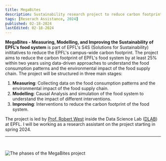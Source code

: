 ```yaml
---
title: MegaBites
description: Sustainability research project to reduce carbon footprint of EPFL's food system
tags: [Reserach Assistance, 2024]
published: 02-18-2024
lastEdited: 02-18-2024
---
```


**MegaBites - Measuring, Modelling, and Improving the Sustainability of EPFL's food system** is part of EPFL's S4S (Solutions for Sustainability) inititatives to reduce the EPFL's campus-wide carbon footprint. The project aims to reduce the carbon footprint of EPFL's food system by at least 25% within two years using data-driven approaches to understand the food consumption patterns and the environmental impact of the food supply chain. The project will be structured in three main stages:

1. **Measuring**: Collecting data on the food consumption patterns and the environmental impact of the food supply chain.
2. **Modelling**: Causal Analysis and simulation of the food system to understand the impact of different interventions.
3. **Improving**: Interventions to reduce the carbon footprint of the food system.

The project is led by [Prof. Robert West](https://people.epfl.ch/robert.west) inside the Data Science Lab ([DLAB](https://dlab.epfl.ch)) at EPFL. I will be working as a research assistant on the project starting in spring 2024.

---

<br />

<Image
  src="/img/megabites-og.jpeg"
  alt="The phases of the MegaBites project"
  caption="The phases of the MegaBites project"
/>
